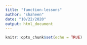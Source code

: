 ```yaml
---
title: "function-lessons"
author: "shaheen"
date: "10/22/2020"
output: html_document
---
```


```r
knitr::opts_chunk$set(echo = TRUE)
```
